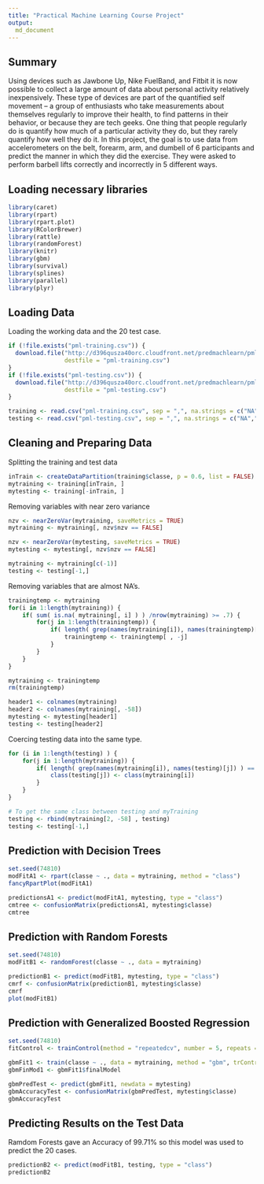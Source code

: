 ```yaml
---
title: "Practical Machine Learning Course Project"
output:
  md_document
---
```


## Summary

Using devices such as Jawbone Up, Nike FuelBand, and Fitbit it is now possible to collect a large amount of data about personal activity relatively inexpensively. These type of devices are part of the quantified self movement – a group of enthusiasts who take measurements about themselves regularly to improve their health, to find patterns in their behavior, or because they are tech geeks. One thing that people regularly do is quantify how much of a particular activity they do, but they rarely quantify how well they do it. In this project, the goal is to use data from accelerometers on the belt, forearm, arm, and dumbell of 6 participants and  predict the manner in which they did the exercise. They were asked to perform barbell lifts correctly and incorrectly in 5 different ways.

## Loading necessary libraries

```r
library(caret)
library(rpart)
library(rpart.plot)
library(RColorBrewer)
library(rattle)
library(randomForest)
library(knitr)
library(gbm)
library(survival)
library(splines)
library(parallel)
library(plyr)
```

## Loading Data

Loading the working data and the 20 test case.

```r
if (!file.exists("pml-training.csv")) {
  download.file("http://d396qusza40orc.cloudfront.net/predmachlearn/pml-training.csv", 
                destfile = "pml-training.csv")
}
if (!file.exists("pml-testing.csv")) {
  download.file("http://d396qusza40orc.cloudfront.net/predmachlearn/pml-testing.csv", 
                destfile = "pml-testing.csv")
}

training <- read.csv("pml-training.csv", sep = ",", na.strings = c("NA","#DIV/0!",""))
testing <- read.csv("pml-testing.csv", sep = ",", na.strings = c("NA","#DIV/0!",""))
```

## Cleaning and Preparing Data

Splitting the training and test data

```r
inTrain <- createDataPartition(training$classe, p = 0.6, list = FALSE)
mytraining <- training[inTrain, ]
mytesting <- training[-inTrain, ]
```

Removing variables with near zero variance

```r
nzv <- nearZeroVar(mytraining, saveMetrics = TRUE)
mytraining <- mytraining[, nzv$nzv == FALSE]

nzv <- nearZeroVar(mytesting, saveMetrics = TRUE)
mytesting <- mytesting[, nzv$nzv == FALSE]

mytraining <- mytraining[c(-1)]
testing <- testing[-1,]
```

Removing variables that are almost NA's.

```r
trainingtemp <- mytraining
for(i in 1:length(mytraining)) {
    if( sum( is.na( mytraining[, i] ) ) /nrow(mytraining) >= .7) {
        for(j in 1:length(trainingtemp)) {
            if( length( grep(names(mytraining[i]), names(trainingtemp)[j]) ) == 1)  {
                trainingtemp <- trainingtemp[ , -j]
            }   
        } 
    }
}

mytraining <- trainingtemp
rm(trainingtemp)

header1 <- colnames(mytraining)
header2 <- colnames(mytraining[, -58])
mytesting <- mytesting[header1]
testing <- testing[header2]   
```

Coercing testing data into the same type.

```r
for (i in 1:length(testing) ) {
    for(j in 1:length(mytraining)) {
        if( length( grep(names(mytraining[i]), names(testing)[j]) ) == 1)  {
            class(testing[j]) <- class(mytraining[i])
        }      
    }      
}

# To get the same class between testing and myTraining
testing <- rbind(mytraining[2, -58] , testing)
testing <- testing[-1,]
```
## Prediction with Decision Trees

```r
set.seed(74810)
modFitA1 <- rpart(classe ~ ., data = mytraining, method = "class")
fancyRpartPlot(modFitA1)

predictionsA1 <- predict(modFitA1, mytesting, type = "class")
cmtree <- confusionMatrix(predictionsA1, mytesting$classe)
cmtree
```

## Prediction with Random Forests

```r
set.seed(74810)
modFitB1 <- randomForest(classe ~ ., data = mytraining)

predictionB1 <- predict(modFitB1, mytesting, type = "class")
cmrf <- confusionMatrix(predictionB1, mytesting$classe)
cmrf
plot(modFitB1)
```

## Prediction with Generalized Boosted Regression

```r
set.seed(74810)
fitControl <- trainControl(method = "repeatedcv", number = 5, repeats = 1)

gbmFit1 <- train(classe ~ ., data = mytraining, method = "gbm", trControl = fitControl, verbose = FALSE)
gbmFinMod1 <- gbmFit1$finalModel

gbmPredTest <- predict(gbmFit1, newdata = mytesting)
gbmAccuracyTest <- confusionMatrix(gbmPredTest, mytesting$classe)
gbmAccuracyTest
```

## Predicting Results on the Test Data

Ramdom Forests gave an Accuracy of 99.71% so this model was used to predict the 20 cases.

```r
predictionB2 <- predict(modFitB1, testing, type = "class")
predictionB2
```